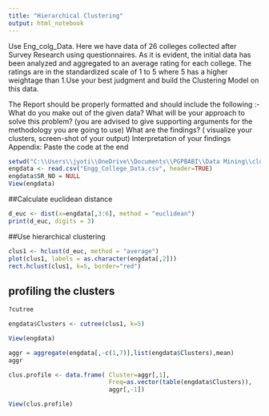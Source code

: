 ```yaml
---
title: "Hierarchical Clustering"
output: html_notebook
---
```


Use Eng_colg_Data. Here we have data of 26 colleges collected after Survey Research using questionnaires.
As it is evident, the initial data has been analyzed and aggregated to an average rating for each college.
The ratings are in the standardized scale of 1 to 5 where 5 has a higher weightage than 1.Use your best judgment and build the Clustering Model on this data.
 
The Report should be properly formatted and should include the following :-
What do you make out of the given data?
What will be your approach to solve this problem? (you are advised to give supporting arguments for the methodology you are going to use)
What are the findings? ( visualize your clusters, screen-shot of your output)
Interpretation of your findings 
Appendix: Paste the code at the end

```r
setwd("C:\\Users\\jyoti\\OneDrive\\Documents\\PGPBABI\\Data Mining\\clustering_LMS")
engdata <- read.csv("Engg_College_Data.csv", header=TRUE)
engdata$SR_NO = NULL
View(engdata)
```

##Calculate euclidean distance
```r
d_euc <- dist(x=engdata[,3:6], method = "euclidean") 
print(d_euc, digits = 3)
```


##Use hierarchical clustering
```r
clus1 <- hclust(d_euc, method = "average")
plot(clus1, labels = as.character(engdata[,2]))
rect.hclust(clus1, k=5, border="red")

```

## profiling the clusters
```r

?cutree

engdata$Clusters <- cutree(clus1, k=5)

View(engdata)

aggr = aggregate(engdata[,-c(1,7)],list(engdata$Clusters),mean)
aggr

clus.profile <- data.frame( Cluster=aggr[,1],
                            Freq=as.vector(table(engdata$Clusters)),
                            aggr[,-1])

View(clus.profile)
```



